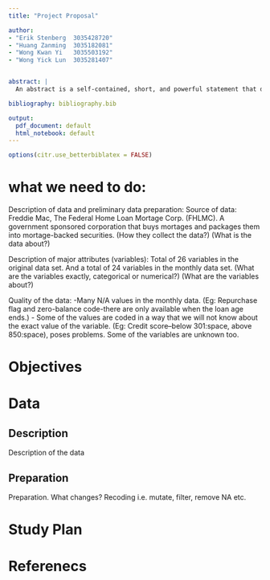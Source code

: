 ```yaml
---
title: "Project Proposal"

author:
- "Erik Stenberg  3035428720"
- "Huang Zanming  3035182081"
- "Wong Kwan Yi   3035503192"
- "Wong Yick Lun  3035281407"


abstract: |
  An abstract is a self-contained, short, and powerful statement that describes a larger work. Components vary according to discipline. An abstract of a social science or scientific work may contain the scope, purpose, results, and contents of the work. An abstract of a humanities work may contain the thesis, background, and conclusion of the larger work. An abstract is not a review, nor does it evaluate the work being abstracted.  s

bibliography: bibliography.bib

output:
  pdf_document: default
  html_notebook: default
---
```


```r
options(citr.use_betterbiblatex = FALSE)
```

# what we need to do:
Description of data and preliminary data preparation:
Source of data: Freddie Mac, The Federal Home Loan Mortage Corp. (FHLMC). A government sponsored corporation that buys mortages and packages them into mortage-backed securities. (How they collect the data?) (What is the data about?)

Description of major attributes (variables): Total of 26 variables in the original data set. And a total of 24 variables in the monthly data set. 
(What are the variables exactly, categorical or numerical?)
(What are the variables about?)

Quality of the data: 
-Many N/A values in the monthly data. (Eg: Repurchase flag and zero-balance code-there are only available when the loan age ends.)
- Some of the values are coded in a way that we will not know about the exact value of the variable. (Eg: Credit score--below 301:space, above 850:space), poses problems. Some of the variables are unknown too. 


# Objectives


# Data


## Description
Description of the data

## Preparation
Preparation. What changes? Recoding i.e. mutate, filter, remove NA etc.

# Study Plan

# Referenecs

